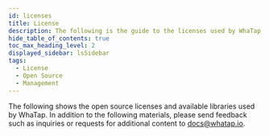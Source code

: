 ```yaml
---
id: licenses
title: License
description: The following is the guide to the licenses used by WhaTap.
hide_table_of_contents: true
toc_max_heading_level: 2
displayed_sidebar: lsSidebar
tags:
  - License
  - Open Source
  - Management
---
```



The following shows the open source licenses and available libraries used by WhaTap. In addition to the following materials, please send feedback such as inquiries or requests for additional content to docs@whatap.io.

<DocCardList/>
